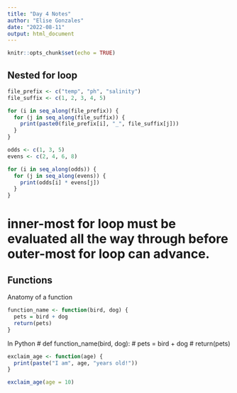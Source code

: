 ```yaml
---
title: "Day 4 Notes"
author: "Elise Gonzales"
date: "2022-08-11"
output: html_document
---
```


```r
knitr::opts_chunk$set(echo = TRUE)
```

## Nested for loop
```r
file_prefix <- c("temp", "ph", "salinity")
file_suffix <- c(1, 2, 3, 4, 5)

for (i in seq_along(file_prefix)) {
  for (j in seq_along(file_suffix)) {
    print(paste0(file_prefix[i], "_", file_suffix[j]))
  }
}
```

```r
odds <- c(1, 3, 5)
evens <- c(2, 4, 6, 8)

for (i in seq_along(odds)) {
  for (j in seq_along(evens)) {
    print(odds[i] * evens[j])
  }
}
```
# inner-most for loop must be evaluated all the way through before outer-most for loop can advance.

## Functions

Anatomy of a function
```r
function_name <- function(bird, dog) {
  pets = bird + dog
  return(pets)
}
```
In Python
# def function_name(bird, dog):
  # pets = bird + dog
  # return(pets)
  
```r
exclaim_age <- function(age) {
  print(paste("I am", age, "years old!"))
}

exclaim_age(age = 10)
```

